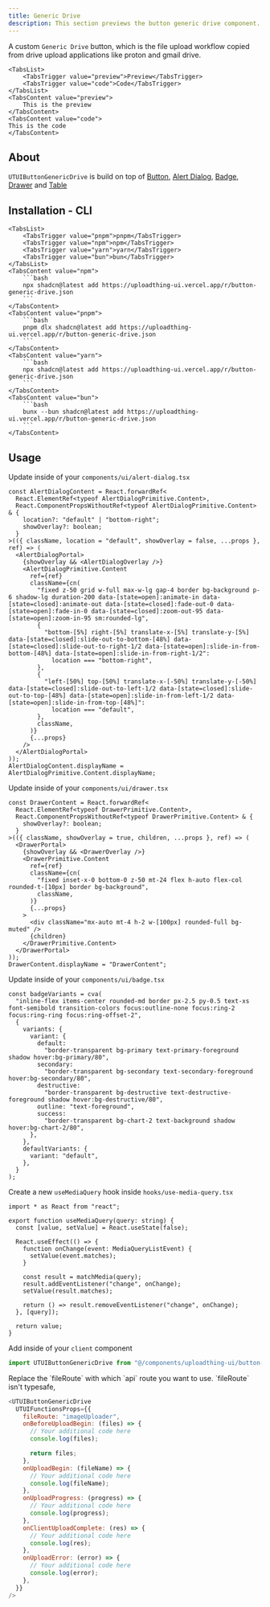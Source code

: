 ```yaml
---
title: Generic Drive
description: This section previews the button generic drive component.
---
```


A custom `Generic Drive` button, which is the file upload workflow copied from drive upload applications like proton and gmail drive.

<Tabs defaultValue="preview">

    <TabsList>
        <TabsTrigger value="preview">Preview</TabsTrigger>
        <TabsTrigger value="code">Code</TabsTrigger>
    </TabsList>
    <TabsContent value="preview">
        This is the preview
    </TabsContent>
    <TabsContent value="code">
    This is the code
    </TabsContent>

</Tabs>

## About

`UTUIButtonGenericDrive` is build on top of [Button](https://ui.shadcn.com/docs/components/button), [Alert Dialog](https://ui.shadcn.com/docs/components/alert-dialog), [Badge](https://ui.shadcn.com/docs/components/badge), [Drawer](https://ui.shadcn.com/docs/components/drawer) and [Table](https://ui.shadcn.com/docs/components/table)

## Installation - CLI

<Tabs defaultValue="npm">

    <TabsList>
        <TabsTrigger value="pnpm">pnpm</TabsTrigger>
        <TabsTrigger value="npm">npm</TabsTrigger>
        <TabsTrigger value="yarn">yarn</TabsTrigger>
        <TabsTrigger value="bun">bun</TabsTrigger>
    </TabsList>
    <TabsContent value="npm">
        ```bash
        npx shadcn@latest add https://uploadthing-ui.vercel.app/r/button-generic-drive.json
        ```
    </TabsContent>
    <TabsContent value="pnpm">
        ```bash
        pnpm dlx shadcn@latest add https://uploadthing-ui.vercel.app/r/button-generic-drive.json
        ```
    </TabsContent>
    <TabsContent value="yarn">
        ```bash
        npx shadcn@latest add https://uploadthing-ui.vercel.app/r/button-generic-drive.json
        ```
    </TabsContent>
    <TabsContent value="bun">
        ```bash
        bunx --bun shadcn@latest add https://uploadthing-ui.vercel.app/r/button-generic-drive.json
        ```
    </TabsContent>

</Tabs>

## Usage

Update inside of your `components/ui/alert-dialog.tsx`

```javascript:components/ui/alert-dialog.tsx showLineNumbers {3-7, 9, 12-23}
const AlertDialogContent = React.forwardRef<
  React.ElementRef<typeof AlertDialogPrimitive.Content>,
  React.ComponentPropsWithoutRef<typeof AlertDialogPrimitive.Content> & {
    location?: "default" | "bottom-right";
    showOverlay?: boolean;
  }
>(({ className, location = "default", showOverlay = false, ...props }, ref) => (
  <AlertDialogPortal>
    {showOverlay && <AlertDialogOverlay />}
    <AlertDialogPrimitive.Content
      ref={ref}
      className={cn(
        "fixed z-50 grid w-full max-w-lg gap-4 border bg-background p-6 shadow-lg duration-200 data-[state=open]:animate-in data-[state=closed]:animate-out data-[state=closed]:fade-out-0 data-[state=open]:fade-in-0 data-[state=closed]:zoom-out-95 data-[state=open]:zoom-in-95 sm:rounded-lg",
        {
          "bottom-[5%] right-[5%] translate-x-[5%] translate-y-[5%] data-[state=closed]:slide-out-to-bottom-[48%] data-[state=closed]:slide-out-to-right-1/2 data-[state=open]:slide-in-from-bottom-[48%] data-[state=open]:slide-in-from-right-1/2":
            location === "bottom-right",
        },
        {
          "left-[50%] top-[50%] translate-x-[-50%] translate-y-[-50%] data-[state=closed]:slide-out-to-left-1/2 data-[state=closed]:slide-out-to-top-[48%] data-[state=open]:slide-in-from-left-1/2 data-[state=open]:slide-in-from-top-[48%]":
            location === "default",
        },
        className,
      )}
      {...props}
    />
  </AlertDialogPortal>
));
AlertDialogContent.displayName = AlertDialogPrimitive.Content.displayName;
```

Update inside of your `components/ui/drawer.tsx`

```javascript:components/ui/drawer.tsx showLineNumbers {3-6, 8}
const DrawerContent = React.forwardRef<
  React.ElementRef<typeof DrawerPrimitive.Content>,
  React.ComponentPropsWithoutRef<typeof DrawerPrimitive.Content> & {
    showOverlay?: boolean;
  }
>(({ className, showOverlay = true, children, ...props }, ref) => (
  <DrawerPortal>
    {showOverlay && <DrawerOverlay />}
    <DrawerPrimitive.Content
      ref={ref}
      className={cn(
        "fixed inset-x-0 bottom-0 z-50 mt-24 flex h-auto flex-col rounded-t-[10px] border bg-background",
        className,
      )}
      {...props}
    >
      <div className="mx-auto mt-4 h-2 w-[100px] rounded-full bg-muted" />
      {children}
    </DrawerPrimitive.Content>
  </DrawerPortal>
));
DrawerContent.displayName = "DrawerContent";
```

Update inside of your `components/ui/badge.tsx`

```javascript:components/ui/badge.tsx showLineNumbers {13-14}
const badgeVariants = cva(
  "inline-flex items-center rounded-md border px-2.5 py-0.5 text-xs font-semibold transition-colors focus:outline-none focus:ring-2 focus:ring-ring focus:ring-offset-2",
  {
    variants: {
      variant: {
        default:
          "border-transparent bg-primary text-primary-foreground shadow hover:bg-primary/80",
        secondary:
          "border-transparent bg-secondary text-secondary-foreground hover:bg-secondary/80",
        destructive:
          "border-transparent bg-destructive text-destructive-foreground shadow hover:bg-destructive/80",
        outline: "text-foreground",
        success:
          "border-transparent bg-chart-2 text-background shadow hover:bg-chart-2/80",
      },
    },
    defaultVariants: {
      variant: "default",
    },
  }
);
```

Create a new `useMediaQuery` hook inside `hooks/use-media-query.tsx`

```javascript:hooks/use-media-query.tsx showLineNumbers {1-19}
import * as React from "react";

export function useMediaQuery(query: string) {
  const [value, setValue] = React.useState(false);

  React.useEffect(() => {
    function onChange(event: MediaQueryListEvent) {
      setValue(event.matches);
    }

    const result = matchMedia(query);
    result.addEventListener("change", onChange);
    setValue(result.matches);

    return () => result.removeEventListener("change", onChange);
  }, [query]);

  return value;
}
```

Add inside of your `client` component

```javascript
import UTUIButtonGenericDrive from "@/components/uploadthing-ui/button-generic-drive";
```

<Note type="note" title="Note">
  Replace the `fileRoute` with which `api` route you want to use. `fileRoute`
  isn't typesafe,
</Note>

```javascript
<UTUIButtonGenericDrive
  UTUIFunctionsProps={{
    fileRoute: "imageUploader",
    onBeforeUploadBegin: (files) => {
      // Your additional code here
      console.log(files);

      return files;
    },
    onUploadBegin: (fileName) => {
      // Your additional code here
      console.log(fileName);
    },
    onUploadProgress: (progress) => {
      // Your additional code here
      console.log(progress);
    },
    onClientUploadComplete: (res) => {
      // Your additional code here
      console.log(res);
    },
    onUploadError: (error) => {
      // Your additional code here
      console.log(error);
    },
  }}
/>
```
